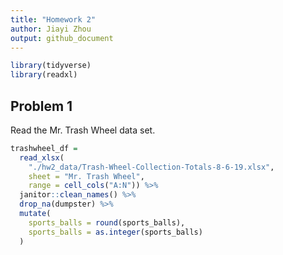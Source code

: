 ```yaml
---
title: "Homework 2"
author: Jiayi Zhou
output: github_document
---
```


```r
library(tidyverse)
library(readxl)
```

## Problem 1

Read the Mr. Trash Wheel data set.

```r
trashwheel_df = 
  read_xlsx(
    "./hw2_data/Trash-Wheel-Collection-Totals-8-6-19.xlsx",
    sheet = "Mr. Trash Wheel",
    range = cell_cols("A:N")) %>% 
  janitor::clean_names() %>% 
  drop_na(dumpster) %>% 
  mutate(
    sports_balls = round(sports_balls), 
    sports_balls = as.integer(sports_balls)
  )
```






